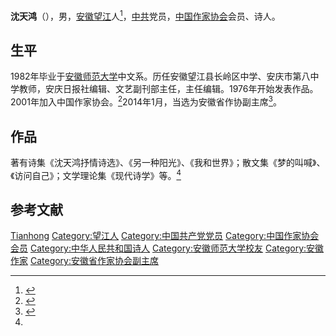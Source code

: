 '''沈天鸿'''（{{bd|1955年|}}），男，[[安徽|安徽]][[望江县|望江]]人<ref name=sth>{{cite web|url=http://shigezhongguo.com/newsitem/277162344|title=沈天鸿|publisher=诗歌中国|accessdate=2021-03-21|archive-date=2019-03-05|archive-url=https://web.archive.org/web/20190305163022/http://shigezhongguo.com/newsitem/277162344|dead-url=no}}</ref>，[[中共|中共]]党员，[[中国作家协会|中国作家协会]]会员、诗人。

== 生平 ==
1982年毕业于[[安徽师范大学|安徽师范大学]]中文系。历任安徽望江县长岭区中学、安庆市第八中学教师，安庆日报社编辑、文艺副刊部主任，主任编辑。1976年开始发表作品。2001年加入中国作家协会。<ref>{{cite web|url=http://www.chinawriter.com.cn/n1/2016/0627/c404946-28492856.html|title=沈天鸿|publisher=中国作家网|accessdate=2021-03-21}}</ref>2014年1月，当选为安徽省作协副主席<ref>{{cite web|url=http://www.chinawriter.com.cn/bk/2014-01-08/74084.html|title=安徽省作协召开第五次代表大会|publisher=中国作家网|date=2014-01-08}}</ref>。

== 作品 ==
著有诗集《沈天鸿抒情诗选》、《另一种阳光》、《我和世界》；散文集《梦的叫喊》、《访问自己》；文学理论集《现代诗学》等。<ref name=sth/>

== 参考文献 ==
{{Reflist}}
{{中国人物小作品}}
{{DEFAULTSORT:Shen沈}}
[[Category:沈姓|Tianhong]]
[[Category:望江人|Category:望江人]]
[[Category:中国共产党党员|Category:中国共产党党员]]
[[Category:中国作家协会会员|Category:中国作家协会会员]]
[[Category:中华人民共和国诗人|Category:中华人民共和国诗人]]
[[Category:安徽师范大学校友|Category:安徽师范大学校友]]
[[Category:安徽作家|Category:安徽作家]]
[[Category:安徽省作家协会副主席|Category:安徽省作家协会副主席]]